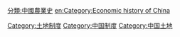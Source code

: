 {{catmore}}

[[Category:土地制度|Category:土地制度]]
[[Category:中国制度|Category:中国制度]]
[[Category:中国土地|Category:中国土地]]
[[分類:中國農業史|分類:中國農業史]]
[[en:Category:Economic_history_of_China|en:Category:Economic history of China]]